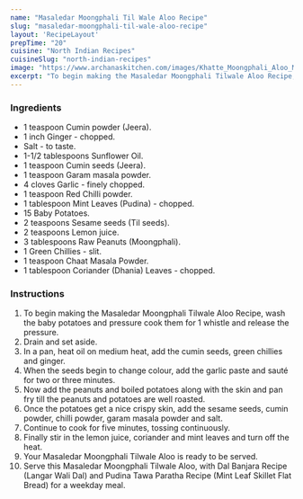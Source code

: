 ---
name: "Masaledar Moongphali Til Wale Aloo Recipe"
slug: "masaledar-moongphali-til-wale-aloo-recipe"
layout: 'RecipeLayout'
prepTime: "20"
cuisine: "North Indian Recipes"
cuisineSlug: "north-indian-recipes"
image: "https://www.archanaskitchen.com/images/Khatte_Moongphali_Aloo_Masala_Recipe_Spicy_And_Tangy_Peanut_And_Potato_Roast-1_1600.jpg"
excerpt: "To begin making the Masaledar Moongphali Tilwale Aloo Recipe, wash the baby potatoes and pressure cook them for 1 whistle and release the pressure"
---

### Ingredients

- 1 teaspoon Cumin powder (Jeera).
- 1 inch Ginger - chopped.
- Salt - to taste.
- 1-1/2 tablespoons Sunflower Oil.
- 1 teaspoon Cumin seeds (Jeera).
- 1 teaspoon Garam masala powder.
- 4 cloves Garlic - finely chopped.
- 1 teaspoon Red Chilli powder.
- 1 tablespoon Mint Leaves (Pudina) - chopped.
- 15 Baby Potatoes.
- 2 teaspoons Sesame seeds (Til seeds).
- 2 teaspoons Lemon juice.
- 3 tablespoons Raw Peanuts (Moongphali).
- 1 Green Chillies - slit.
- 1 teaspoon Chaat Masala Powder.
- 1 tablespoon Coriander (Dhania) Leaves - chopped.

### Instructions

1. To begin making the Masaledar Moongphali Tilwale Aloo Recipe, wash the baby potatoes and pressure cook them for 1 whistle and release the pressure.
1. Drain and set aside.
1. In a pan, heat oil on medium heat, add the cumin seeds, green chillies and ginger.
1. When the seeds begin to change colour, add the garlic paste and sauté for two or three minutes.
1. Now add the peanuts and boiled potatoes along with the skin and pan fry till the peanuts and potatoes are well roasted.
1. Once the potatoes get a nice crispy skin, add the sesame seeds, cumin powder, chilli powder, garam masala powder and salt.
1. Continue to cook for five minutes, tossing continuously.
1. Finally stir in the lemon juice, coriander and mint leaves and turn off the heat.
1. Your Masaledar Moongphali Tilwale Aloo is ready to be served.
1. Serve this Masaledar Moongphali Tilwale Aloo, with Dal Banjara Recipe (Langar Wali Dal) and Pudina Tawa Paratha Recipe (Mint Leaf Skillet Flat Bread) for a weekday meal.
